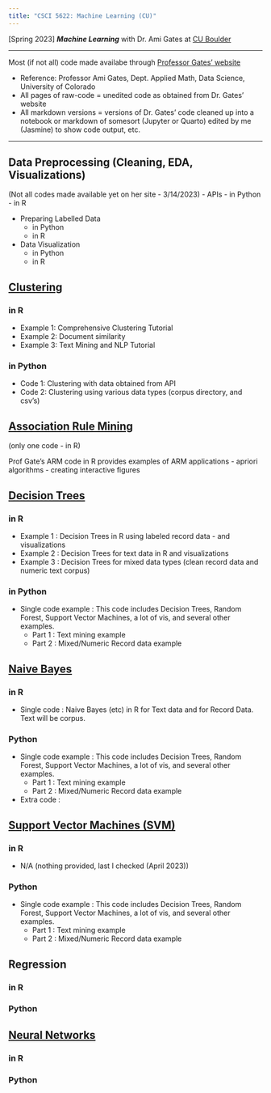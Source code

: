 ```yaml
---
title: "CSCI 5622: Machine Learning (CU)"
---
```


[Spring 2023] ***Machine Learning*** with Dr. Ami Gates at [CU Boulder](../../CUB.qmd)

---

Most (if not all) code made availabe through [Professor Gates' website](https://gatesboltonanalytics.com/)

- Reference: Professor Ami Gates, Dept. Applied Math, Data Science, University of Colorado
- All pages of raw-code = unedited code as obtained from Dr. Gates' website
- All markdown versions = versions of Dr. Gates' code cleaned up into a notebook or markdown of somesort (Jupyter or Quarto) edited by me (Jasmine) to show code output, etc.

---

## Data Preprocessing (Cleaning, EDA, Visualizations)

(Not all codes made available yet on her site - 3/14/2023)
- APIs
    - in Python
    - in R

- Preparing Labelled Data
    - in Python
    - in R
- Data Visualization
    - in Python
    - in R

## [Clustering](Clustering/CUB-ML_Clustering.qmd)

### in R

- Example 1: Comprehensive Clustering Tutorial
- Example 2: Document similarity
- Example 3: Text Mining and NLP Tutorial

### in Python

- Code 1: Clustering with data obtained from API
- Code 2: Clustering using various data types (corpus directory, and csv's)

## [Association Rule Mining](ARM/CUB-ML_ARM.qmd)

(only one code - in R)

Prof Gate's ARM code in R provides examples of ARM applications
- apriori algorithms
- creating interactive figures

## [Decision Trees](DecisionTrees/CUB-ML_DT.qmd)
### in R
- Example 1 : Decision Trees in R using labeled record data - and visualizations
- Example 2 : Decision Trees for text data in R and visualizations
- Example 3 : Decision Trees for mixed data types (clean record data and numeric text corpus)

### in Python
- Single code example : This code includes Decision Trees, Random Forest, Support Vector Machines, a lot of vis, and several other examples.
    - Part 1 : Text mining example
    - Part 2 : Mixed/Numeric Record data example

## [Naive Bayes](NaiveBayes/CUB-ML_NB.qmd)
### in R
- Single code : Naive Bayes (etc) in R for Text data and for Record Data. Text will be corpus.

### Python

- Single code example : This code includes Decision Trees, Random Forest, Support Vector Machines, a lot of vis, and several other examples. 
    - Part 1 : Text mining example
    - Part 2 : Mixed/Numeric Record data example

- Extra code : 


## [Support Vector Machines (SVM)](SVM/CUB-ML_SVM.qmd)
### in R
- N/A (nothing provided, last I checked (April 2023))

### Python

- Single code example : This code includes Decision Trees, Random Forest, Support Vector Machines, a lot of vis, and several other examples. 
    - Part 1 : Text mining example
    - Part 2 : Mixed/Numeric Record data example

## Regression
### in R

### Python


## [Neural Networks](NN/CUB-ML_NN.qmd)
### in R

### Python